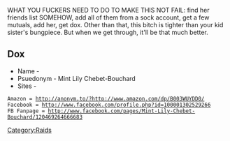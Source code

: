 {{Raid Infobox
 | image         = [[File:Mist.png|150px|center]]
 | legend        = 
 | raid          = Operation Mintlily
 | date          = July 2010
 | target        = Mint Lily Chebet-Bouchard
 | casus         = Writing a book about internet haet machine; attempting to capitalize on anon
 | result        = N/A
 | notes         = IRC OR DIE
 | irclocation   = [http://wbe03.mibbit.com/index.html?server=allah.ncirc-leaf.helldive.org&channel=%23mintlily&nick=&noServerMotd=true irc.helldive.org #mintlily]
 | firstboard    = [http://anonym.to/?http://711chan.org/i/ 711chan]
 | secondboard   = [http://anonym.to/?http://rockstararmy.com/i/ RockStarArmy]
}}

WHAT YOU FUCKERS NEED TO DO TO MAKE THIS NOT FAIL: find her friends list SOMEHOW, add all of them from a sock account, get a few mutuals, add her, get dox.
Other than that, this bitch is tighter than your kid sister's bungpiece. But when we get through, it'll be that much better. 

==Dox==


{{LinkBox
 | Name = Her Book (Oh the cancer)
 | Megaupload = http://www.megaupload.com/?d=X255JNUL
 | Rapidshare = http://rapidshare.com/files/409290940/anonbooks.pdf
 | Depositfiles = http://depositfiles.com/en/files/go20yw6w4
 | Hotfile = http://hotfile.com/dl/57751889/20b2fc7/anonbooks.pdf.html
 | Dropbox = http://dl.dropbox.com/u/5446724/anonbooks.pdf
}} 


*Name -
*Psuedonym - Mint Lily Chebet-Bouchard
*Sites -
 Amazon = http://anonym.to/?http://www.amazon.com/dp/B003WUYDD0/
 Facebook = http://www.facebook.com/profile.php?id=100001302529266
 FB Fanpage = http://www.facebook.com/pages/Mint-Lily-Chebet-Bouchard/120469264666683


[[Category:Raids]]